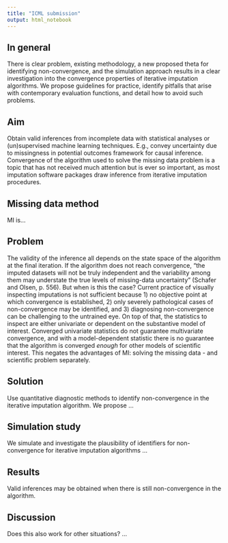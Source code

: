 ```yaml
---
title: "ICML submission"
output: html_notebook
---
```


## In general

There is clear problem, existing methodology, a new proposed theta for identifying non-convergence, and the simulation approach results in a clear investigation into the convergence properties of iterative imputation algorithms. We propose guidelines for practice, identify pitfalls that arise with contemporary evaluation functions, and detail how to avoid such problems.

## Aim

Obtain valid inferences from incomplete data with statistical analyses or (un)supervised machine learning techniques. E.g., convey uncertainty due to missingness in potential outcomes framework for causal inference. Convergence of the algorithm used to solve the missing data problem is a topic that has not received much attention but is ever so important, as most imputation software packages draw inference from iterative imputation procedures.

## Missing data method
MI is...

## Problem

The validity of the inference all depends on the state space of the algorithm at the final iteration. If the algorithm does not reach convergence, "the imputed datasets will not be truly independent and the variability among them may understate the true levels of missing-data uncertainty" (Schafer and Olsen, p. 556). But when is this the case? Current practice of visually inspecting imputations is not sufficient because 1) no objective point at which convergence is established, 2) only severely pathological cases of non-convergence may be identified, and 3) diagnosing non-convergence can be challenging to the untrained eye. On top of that, the statistics to inspect are either univariate or dependent on the substantive model of interest. Converged univariate statistics do not guarantee multivariate convergence, and with a model-dependent statistic there is no guarantee that the algorithm is converged *enough* for other models of scientific interest. This negates the advantages of MI: solving the missing data - and scientific problem separately.

## Solution

Use quantitative diagnostic methods to identify non-convergence in the iterative imputation algorithm. We propose ...

## Simulation study

We simulate and investigate the plausibility of identifiers for non-convergence for iterative imputation algorithms ...

## Results

Valid inferences may be obtained when there is still non-convergence in the algorithm.

## Discussion

Does this also work for other situations? ...
